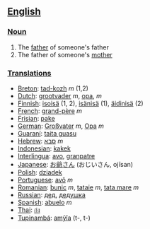 ==[[English]]==
===[[Noun]]===
#The [[father]] of someone's father
#The father of someone's [[mother]]

===[[Translation]]s===
*[[Breton]]: [[tad-kozh]] ''m'' (1,2)
*[[Dutch]]: [[grootvader]] ''m'', [[opa]], ''m''
*[[Finnish]]: [[isoisä]] (1, 2), [[isänisä]] (1), [[äidinisä]] (2)
*[[French]]: [[grand-père]] ''m''
*[[Frisian]]: [[pake]]
*[[German]]: [[Großvater]] ''m'', [[Opa]] ''m''
*[[Guaraní]]: [[taita guasu]]
*[[Hebrew]]: [[סבא]] ''m''
*[[Indonesian]]: [[kakek]]
*[[Interlingua]]: [[avo]], [[granpatre]]
*[[Japanese]]: [[お爺さん]] (おじいさん, ojīsan)
*[[Polish]]: [[dziadek]]
*[[Portuguese]]: [[avô]] ''m''
*[[Romanian]]: [[bunic]] ''m'', [[tataie]] ''m'', [[tata mare]] ''m''
*[[Russian]]: [[дед]], [[дедушка]]
*[[Spanish]]: [[abuelo]] ''m''
*[[Thai]]: [[ก๋ง]]
*[[Tupinambá]]: [[amỹîa]] (t-, t-)